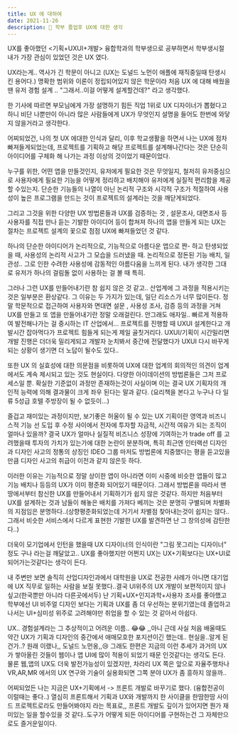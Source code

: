 ```yaml
---
title: UX 에 대하여 
date: 2021-11-26
description: 📝 학부 졸업후 UX에 대한 생각
---
```


UX를 좋아했던 <기획+UXUI+개발> 융합학과의 학부생으로 공부하면서 학부생시절 내가 가장 관심이 있었던 것은 UX 였다.

 

UX라는게.. 역사가 긴 학문이 아니고 (UX는 도널드 노먼이 애플에 재직중일때 탄생시킨 용어다.) 명확한 범위와 이론이 정립되어있지 않은 학문이라 처음 UX 에 대해 배웠을 땐  유저 경험 설계 .. "그래서..이걸 어떻게 설계할건데?" 라고 생각했다.

 

한 기사에 따르면 부모님에게 가장 설명하기 힘든 직업 1위로 UX 디자이너가 뽑혔다고 하니 비단 나뿐만이 아니라 많은 사람들에게 UX가 무엇인지 설명을 들어도 한번에 와닿지 않을거라고 생각한다.

 

어찌되었건, 나의 첫 UX 에대한 인식과 달리, 이후 학교생활을 하면서 나는 UX에 점차 빠져들게되었는데, 프로젝트를 기획하고 해당 프로젝트를 설계해나간다는 것은 단순히 아이디어를 구체화 해 나가는 과정 이상의 것이었기 때문이었다.

 

누구를 위한, 어떤 앱을 만들것인지, 유저에게 필요한 것은 무엇일지, 철저히 유저중심으로 사용자에게 필요한 기능을 어떻게 정리하고 배치해야 유저에게 실질적 편리함을 제공할 수있는지. 단순한 기능들의 나열이 아닌 논리적 구조와 시각적 구조가 적절하여 사용성이 높은 프로그램을 만드는 것이 프로젝트의 설계라는 것을 깨닫게되었다.

 

그리고 그것을 위한 다양한 UX 방법론들과 UX를 검증하는 것 , 설문조사, 대면조사 등 사용자를 직접 만나 듣는 기발한 아이디어 등이 합쳐져 하나의 앱을 만들게 되는 UX는 절차는 프로젝트 설계의 꽃으로 점점 UX에 빠져들었던 것 같다. 

 

하나의 단순한 아이디어가 논리적으로, 기능적으로 아름다운 앱으로 짠- 하고 탄생되었을 때, 사용성의 논리적 사고가 그 모습을 드러냈을 때.  논리적으로 정돈된 기능 배치, 일관성.. 그로 인한 수려한 사용성에 감동적인 아름다움을 느끼게 된다. 내가 생각한 그대로 유저가 하나의 걸림돌 없이 사용하는 걸 볼 때 특히.

 

그러나 그런 UX를 만들어내기란 참 쉽지 않은 것 같고.. 산업계에 그 과정을 적용시키는 것은 일부분은 환상같다. 그 이유는 두 가지가 있는데, 일단 리소스가 너무 많이든다. 정말 학문적으로 접근하여 사용자와 면대면 설문 , 사용성 조사, 검증 등의 과정을 거쳐 UX를 만들고 또 앱을 만들어내기란 정말 오래걸린다. 안그래도 애자일.. 빠르게 적용하여 발전해나가는 걸 중시하는 IT 산업에서...  프로젝트를 진행할 때 UXUI 설계한다고 개발시간 잡아먹다가 프로젝트 힘들게 되는게 제일 골칫거리다. UXUI/기획이 시간밀리면 개발 진행은 더더욱 밀리게되고 개발자 눈치봐서 중간에 전달했다가 UXUI 다시 바꾸게 되는 상황이 생기면 더 노답이 될수도 있다..

 

또한 UX 의 실효성에 대한 의문점을 비롯하여 UX에 대한 업계의 회의적인 의견이 업계에서도 계속 제시되고 있는 것도 현실이다. 
다양한 아이데이션의 방법론들은 그저 프로세스일 뿐. 확실한 기준없이 과정만 존재하는것이 사실이며 이는 결국 UX 기획자의 개인적 능력에 의해 결과물이 크게 좌우 된다는 말과 같다. (요리책을 본다고 누구나 다 일류 5성급 호텔 주방장이 될 수 없듯이...) 

 

즐겁고 재미있는 과정이지만, 보기좋은 허울이 될 수 있는 UX 기획이란 영역과 비즈니스적 기능 선 도입 후 수정 사이에서 전자에 투자할 자금적, 시간적 여유가 되는 조직이 얼마나 있을까? 결국 UX가 얼마나 실질적 비즈니스 성장에 기여하는가 trade off 를 고려했을때 투자의 가치가 있는가에 대한 논란이 분분하며, 특히 최근엔 인터랙션 디자인과 디자인 사고의 정통의 상징인 IDEO 그룹 마저도 방법론에 치중했다는 평을 듣고있을만큼 디자인 사고의 취급이 이전과 같지 않은듯 하다.

 

이러한 이유는 기능적으로 정말 상이한 앱이 아니라면 이미 시중에 비슷한 앱들이 많고 기능 배치나 등등의 UX가 이미 평준화 되어있기 때문이다. 그래서 방법론을 따라서 맨땅에서부터 참신한 UX를 만들어내서 기획하기가 쉽지 않은 것같다. 하지만 처음부터 UX를 설계하는 것과 남들이 해놓은 배치를 가져다 베끼는 것은 분명히 구별되며 차별화의 지점임은 분명하다..(상향평준화되었는데 거기서 차별점 찾아내는것이 쉽지는 않다.. 그래서 비슷한 서비스에서 다르게 표현한 기발한 UX를 발견하면 난 그 창의성에 감탄한다..)

 

더욱이 모기업에서 인턴을 했을때 UX 디자이너의 인식이란 "그림 못그리는 디자이너" 정도 구나 라는걸 깨달았고.. UX를 좋아했지만 어쩐지 UX는 UX+기획보다는 UX+UI로 되어가는것같다는 생각이 든다.

 

내 주변만 보면 솔직히 산업디자인과에서 대학원을 UX로 전공한 사례가 아니면 대기업에 UX 직무로 일하는 사람을 보질 못했다..결국 UI위주의 UX 개발이 보편적이지 않나 싶고(한국뿐만 아니라 다른곳에서두) 난 기획+UX+인지과학+사용자 조사를 좋아했고 학부에선 UI 비주얼 디자인 보다는 기획과 UX를 좀 더 우선하는 분위기였는데 졸업하고나서는 UI+심미성 위주로 고려해야만 취업을 할 수 있는 것 같아서 아쉽다. 

 

UX.. 경험설계라는 그 추상적이고 어려운 이름.. 😂😂 ,,아니 근데 사실 처음 배울때도 약간 UX가 기획과 디자인의 중간에서 애매모호한 포지션이긴 했는데.. 현실을..알게 된건가..? 원래 이랬나,, 도널드 노먼옹,,😢 그래도 한편은 지금의 이런 추세가 과거의 UX가 쌓아올린 것들이 웹이나 앱 UI에 많이 적용이 되었기 때문 인것같다는 생각도 든다. 물론 웹,앱의 UX도 더욱 발전가능성이 있겠지만, 차라리 UX 쪽은 앞으로 자율주행차나 VR,AR,MR 에서의 UX 연구와 기술이 실용화되면 그쪽 분야 UX가 좀 흥하지 않을까..

 

어찌되었든 나는 지금은 UX+기획에서 -> 프론트 개발로 바꾸기로 했다. (융합전공이 이럴때는 좋다..) 열심히 프론트해서 기획과 UX와 개발까지 한 사이클을 한땀한땀 사이드 프로젝트로라도 만들어봐야지 라는 목표로,, 프론트 개발도 깊이가 있어지면 뭔가 재미있는 일을 할수있을 것 같다..도구가 어떻게 되든 아이디어를 구현하는건 그 자체만으로도 즐거운일이다.

 